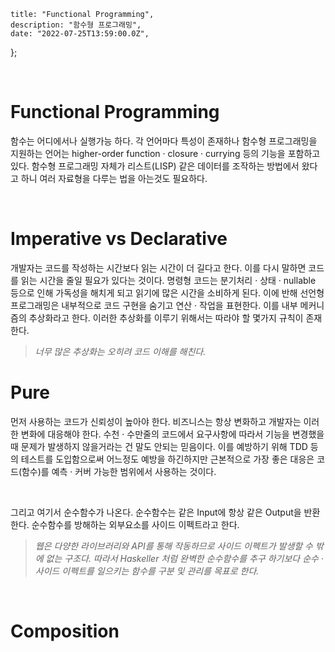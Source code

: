 
    title: "Functional Programming",
    description: "함수형 프로그래밍",
    date: "2022-07-25T13:59:00.0Z",
};


<div style={{ marginTop: "4rem", fontFamily: "Recoleta, NotoSansKR-Thin, MalgunGothic", fontSize: '11pt', lineHeight: '22pt', letterSpacing: '.8px'}}>

<br />

# Functional Programming

함수는 어디에서나 실행가능 하다. 각 언어마다 특성이 존재하나 함수형 프로그래밍을 지원하는 언어는 higher-order function · closure · currying 등의 기능을 포함하고 있다.
함수형 프로그래밍 자체가 리스트(LISP) 같은 데이터를 조작하는 방법에서 왔다고 하니 여러 자료형을 다루는 법을 아는것도 필요하다.

<br />

# Imperative vs Declarative

개발자는 코드를 작성하는 시간보다 읽는 시간이 더 길다고 한다. 이를 다시 말하면 코드를 읽는 시간을 줄일 필요가 있다는 것이다. 명령형 코드는 분기처리 · 상태 · nullable 등으로 인해 가독성을 해치게 되고 읽기에 많은 시간을 소비하게 된다.
이에 반해 선언형 프로그래밍은 내부적으로 코드 구현을 숨기고 연산 · 작업을 표현한다. 이를 내부 메커니즘의 추상화라고 한다. 이러한 추상화를 이루기 위해서는 따라야 할 몇가지 규칙이 존재한다.

> _너무 많은 추상화는 오히려 코드 이해를 해친다._

# Pure

먼저 사용하는 코드가 신뢰성이 높아야 한다. 비즈니스는 항상 변화하고 개발자는 이러한 변화에 대응해야 한다. 수천 · 수만줄의 코드에서 요구사항에 따라서 기능을 변경했을 때 문제가 발생하지 않을거라는 건 말도 안되는 믿음이다.
이를 예방하기 위해 TDD 등의 테스트를 도입함으로써 어느정도 예방을 하긴하지만 근본적으로 가장 좋은 대응은 코드(함수)를 예측 · 커버 가능한 범위에서 사용하는 것이다.

<br />

그리고 여기서 순수함수가 나온다.
순수함수는 같은 Input에 항상 같은 Output을 반환한다. 순수함수를 방해하는 외부요소를 사이드 이펙트라고 한다.

> _웹은 다양한 라이브러리와 API를 통해 작동하므로 사이드 이펙트가 발생할 수 밖에 없는 구조다. 따라서 Haskeller 처럼 완벽한 순수함수를 추구 하기보다 순수 · 사이드 이펙트를 일으키는 함수를 구분 및 관리를 목표로 한다._

<br />

# Composition

<br />
<br />
<br />

</div>
